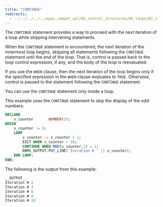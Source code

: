 ```yaml
---
title: "CONTINUE"
redirects:
  - ../../../../../epas_compat_spl/05_control_structures/06_loops/03_continue #generated for docs/epas/reorg-role-use-case-mode
---
```


<div id="continue" class="registered_link"></div>

The `CONTINUE` statement provides a way to proceed with the next iteration of a loop while skipping intervening statements.

When the `CONTINUE` statement is encountered, the next iteration of the innermost loop begins, skipping all statements following the `CONTINUE` statement until the end of the loop. That is, control is passed back to the loop control expression, if any, and the body of the loop is reevaluated.

If you use the `WHEN` clause, then the next iteration of the loop begins only if the specified expression in the `WHEN` clause evaluates to `TRUE`. Otherwise, control is passed to the statement following the `CONTINUE` statement.

You can use the `CONTINUE` statement only inside a loop.

This example uses the `CONTINUE` statement to skip the display of the odd numbers:

```sql
DECLARE
    v_counter       NUMBER(2);
BEGIN
    v_counter := 0;
    LOOP
        v_counter := v_counter + 1;
        EXIT WHEN v_counter > 10;
        CONTINUE WHEN MOD(v_counter,2) = 1;
        DBMS_OUTPUT.PUT_LINE('Iteration # ' || v_counter);
    END LOOP;
END;
```

The following is the output from this example:

```sql
__OUTPUT__
Iteration # 2
Iteration # 4
Iteration # 6
Iteration # 8
Iteration # 10
```
